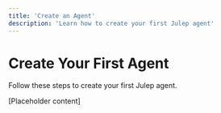 ```yaml
---
title: 'Create an Agent'
description: 'Learn how to create your first Julep agent'
---
```


# Create Your First Agent

Follow these steps to create your first Julep agent.

[Placeholder content] 